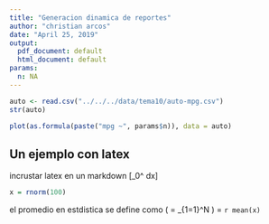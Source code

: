 ```yaml
---
title: "Generacion dinamica de reportes"
author: "christian arcos"
date: "April 25, 2019"
output:
  pdf_document: default
  html_document: default
params:
  n: NA
---
```


```r
auto <- read.csv("../../../data/tema10/auto-mpg.csv")
str(auto)
```

```r
plot(as.formula(paste("mpg ~", params$n)), data = auto)
```








## Un ejemplo con latex

incrustar latex en un markdown
\[\int_0^\infty \frac{1}{x^2} dx\]
```r
x = rnorm(100)
```

el promedio en estdistica se define como  \(\overline{x} =
\displaystyle\sum_{1=1}^N \frac{x_i}{N}\) = `r mean(x)`